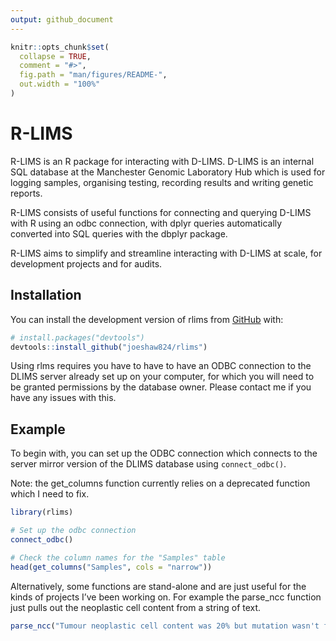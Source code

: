 ```yaml
---
output: github_document
---
```


<!-- README.md is generated from README.Rmd. Please edit that file -->

```r
knitr::opts_chunk$set(
  collapse = TRUE,
  comment = "#>",
  fig.path = "man/figures/README-",
  out.width = "100%"
)
```

# R-LIMS

<!-- badges: start -->
<!-- badges: end -->

R-LIMS is an R package for interacting with D-LIMS. D-LIMS is an internal SQL database at the Manchester Genomic Laboratory Hub which is used for logging samples, organising testing, recording results and writing genetic reports.

R-LIMS consists of useful functions for connecting and querying D-LIMS with R using an odbc connection, with dplyr queries automatically converted into SQL queries with the dbplyr package.

R-LIMS aims to simplify and streamline interacting with D-LIMS at scale, for development projects and for audits.

## Installation

You can install the development version of rlims from [GitHub](https://github.com/) with:

``` r
# install.packages("devtools")
devtools::install_github("joeshaw824/rlims")
```

Using rlms requires you have to have to have an ODBC connection to the DLIMS server already set up on your computer, for which you will need to be granted permissions by the database owner. Please contact me if you have any issues with this.

## Example

To begin with, you can set up the ODBC connection which connects to the server mirror version of the DLIMS database using `connect_odbc()`.

Note: the get_columns function currently relies on a deprecated function which I need to fix.

```r
library(rlims)

# Set up the odbc connection
connect_odbc()

# Check the column names for the "Samples" table
head(get_columns("Samples", cols = "narrow"))

```

Alternatively, some functions are stand-alone and are just useful for the kinds of projects I've been working on. For example the parse_ncc function just pulls out the neoplastic cell content from a string of text.

```r
parse_ncc("Tumour neoplastic cell content was 20% but mutation wasn't found")

```




